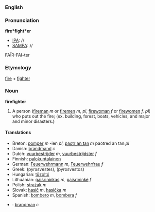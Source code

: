 ===English===
===Pronunciation===
'''fire*fight*er'''
*[[IPA]]: //
*[[SAMPA]]: //
FA&Iuml;R-FAI-ter

===Etymology===
[[fire]] + [[fighter]]

=== Noun ===
'''firefighter'''

#A person ([[fireman]] ''m'' or [[fireman|firemen]] ''m, pl'', [[firewoman]] ''f'' or [[firewoman|firewomen]] ''f, pl'') who puts out the fire; (ex. building, forest, boats, vehicles, and major and minor disasters.)

====Translations====
*Breton: [[pomper]] ''m'' -ien ''pl'', [[paotr an tan]] ''m'' paotred an tan ''pl''
*Danish: [[brandmand]] ''c''
*Dutch: [[vuurbestrijder]] ''m'', [[vuurbestrijdster]] ''f''
*Finnish: [[palokuntalainen]]
*German: [[Feuerwehrmann]] ''m'', [[Feuerwehrfrau]] ''f''
*Greek: (pyrosvestes), (pyrosvestos)
*Hungarian: [[tűzoltó]]
*Lithuanian: [[gaisrininkas]] ''m'', [[gaisrininkė]] ''f''
*Polish: [[strażak]] ''m''
*Slovak: [[hasič]] ''m'', [[hasička]] ''m''
*Spanish: [[bombero]] ''m'', [[bombero|bombera]] ''f''
*{{sv}}: [[brandman]] ''c''